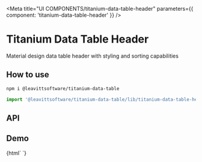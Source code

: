 

<Meta
  title="UI COMPONENTS/titanium-data-table-header"
  parameters={{ component: 'titanium-data-table-header' }}
/>

# Titanium Data Table Header

Material design data table header with styling and sorting capabilities

## How to use

```bash
npm i @leavittsoftware/titanium-data-table
```

```js
import '@leavittsoftware/titanium-data-table/lib/titanium-data-table-header';
```

## API

<ArgsTable of="titanium-data-table-header" />

## Demo

<Canvas withToolbar>
  <Story name="Docs">
    {html`
      <titanium-data-table-header column-name="Name" large title="Name"></titanium-data-table-header>
      <titanium-data-table-header column-name="SName" desktop title="Short Name"></titanium-data-table-header>
      <titanium-data-table-header column-name="person_type" right desktop title="Type"></titanium-data-table-header>
      <titanium-data-table-header no-sort desktop center width="105px" title="Phone Number"></titanium-data-table-header>
      <titanium-data-table-header no-sort width="75px" right title="Locations"></titanium-data-table-header>
    `}
  </Story>
</Canvas>
